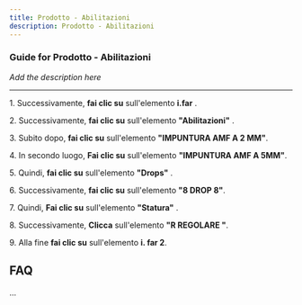 ```yaml
---
title: Prodotto - Abilitazioni
description: Prodotto - Abilitazioni
---
```


### Guide for Prodotto - Abilitazioni

*Add the description here*

___

1\. Successivamente, **fai clic su** sull'elemento **i.far** .  
  
2\. Successivamente, **fai clic su** sull'elemento **"Abilitazioni"** .  
  
3\. Subito dopo, **fai clic su** sull'elemento **"IMPUNTURA AMF A 2 MM"**.  
  
4\. In secondo luogo, **Fai clic su** sull'elemento **"IMPUNTURA AMF A 5MM"**.  
  
5\. Quindi, **fai clic su** sull'elemento **"Drops"** .  
  
6\. Successivamente, **fai clic su** sull'elemento **"8 DROP 8"**.  
  
7\. Quindi, **Fai clic su** sull'elemento **"Statura"** .  
  
8\. Successivamente, **Clicca** sull'elemento **"R REGOLARE "**.  
  
9\. Alla fine **fai clic su** sull'elemento **i. far 2**.

FAQ
---

...